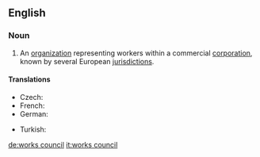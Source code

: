 ==English==
{{wikipedia}}
===Noun===
{{en-noun|head=[[works]] [[council]]}}

# An [[organization]] representing workers within a commercial [[corporation]], known by several European [[jurisdiction]]s.

====Translations====
{{trans-top|organization}}
* Czech: {{t|cs|podniková rada|f}}
* French: {{t+|fr|comité d'entreprise|m}}
* German: {{t+|de|Betriebsrat|m}}
{{trans-mid}}
* Turkish: {{t|tr|çalışma konseyi}}
{{trans-bottom}}

[[de:works council]]
[[it:works council]]
